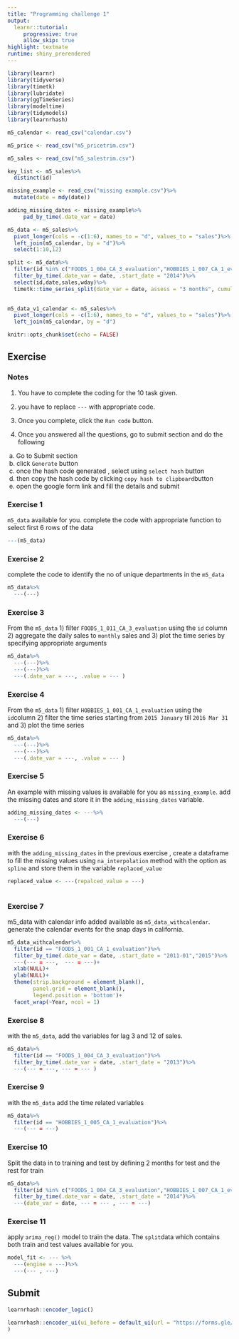 ```yaml
---
title: "Programming challenge 1"
output: 
  learnr::tutorial:
     progressive: true
     allow_skip: true
highlight: textmate
runtime: shiny_prerendered
---
```


```r

library(learnr)
library(tidyverse)
library(timetk)
library(lubridate)
library(ggTimeSeries)
library(modeltime)
library(tidymodels)
library(learnrhash)

m5_calendar <- read_csv("calendar.csv")

m5_price <- read_csv("m5_pricetrim.csv")

m5_sales <- read_csv("m5_salestrim.csv")

key_list <- m5_sales%>%
  distinct(id)

missing_example <- read_csv("missing example.csv")%>%
  mutate(date = mdy(date))

adding_missing_dates <- missing_example%>%
     pad_by_time(.date_var = date)

m5_data <- m5_sales%>%
  pivot_longer(cols = -c(1:6), names_to = "d", values_to = "sales")%>%
  left_join(m5_calendar, by = "d")%>%
  select(1:10,12)

split <- m5_data%>%
  filter(id %in% c("FOODS_1_004_CA_3_evaluation","HOBBIES_1_007_CA_1_evaluation"))%>%
  filter_by_time(.date_var = date, .start_date = "2014")%>%
  select(id,date,sales,wday)%>%
  timetk::time_series_split(date_var = date, assess = "3 months", cumulative = TRUE)
  

m5_data_v1_calendar <- m5_sales%>%
  pivot_longer(cols = -c(1:6), names_to = "d", values_to = "sales")%>%
  left_join(m5_calendar, by = "d")

knitr::opts_chunk$set(echo = FALSE)
```


## Exercise

### Notes 

1. You have to complete the coding for the 10 task given. 

2. you have to replace `---` with appropriate code.

3. Once you complete, click the `Run code` button.

4. Once you answered all the questions, go to submit section and do the following

|  a. Go to Submit section
|  b. click `Generate` button
|  c. once the hash code generated , select using `select hash` button
|  d. then copy the hash code by clicking `copy hash to clipboard`button
|  e. open the google form link and fill the details and submit


### Exercise 1

`m5_data` available for you. complete the code with appropriate function to select first 6 rows of the data

```r

---(m5_data)

```

### Exercise 2

complete the code to identify the no of unique departments in the `m5_data`

```r

m5_data%>%
  ---(---)

```

### Exercise 3

From the `m5_data` 1) filter `FOODS_1_011_CA_3_evaluation` using the `id` column 2) aggregate the daily sales to `monthly` sales and 3) plot the time series by specifying appropriate arguments

```r

m5_data%>%
  ---(---)%>%
  ---(---)%>%
  ---(.date_var = ---, .value = --- )

```

### Exercise 4

From the `m5_data` 1) filter `HOBBIES_1_001_CA_1_evaluation` using the `id`column 2) filter the time series starting from `2015 January` till `2016 Mar 31` and 3) plot the time series

```r

m5_data%>%
  ---(---)%>%
  ---(---)%>%
  ---(.date_var = ---, .value = --- )

```

### Exercise 5

An example with missing values is available for you as `missing_example`. add the missing dates and store it in the `adding_missing_dates` variable. 

```r

adding_missing_dates <- ---%>%
  ---(---)

```


### Exercise 6 

with the `adding_missing_dates` in the previous exercise , create a dataframe to fill the missing values using `na_interpolation` method with the option as `spline` and store them in the variable `replaced_value`

```r

replaced_value <- ---(repalced_value = ---)
  

```


### Exercise 7

m5_data with calendar info added available as `m5_data_withcalendar`. generate the calendar events for the snap days in california. 


```r

m5_data_withcalendar%>%
  filter(id == "FOODS_1_001_CA_1_evaluation")%>%
  filter_by_time(.date_var = date, .start_date = "2011-01","2015")%>%
  ---(--- = ---,  --- = ---)+
  xlab(NULL)+
  ylab(NULL)+
  theme(strip.background = element_blank(),
        panel.grid = element_blank(),
        legend.position = 'bottom')+
  facet_wrap(~Year, ncol = 1)

``` 

### Exercise 8

with the `m5_data`, add the variables for lag 3 and 12 of sales.


```r

m5_data%>%
  filter(id == "FOODS_1_004_CA_3_evaluation")%>%
  filter_by_time(.date_var = date, .start_date = "2013")%>%
  ---(--- = ---, --- = --- )

```

### Exercise 9

with the `m5_data` add the time related variables

```r

m5_data%>%
  filter(id == "HOBBIES_1_005_CA_1_evaluation")%>%
  ---(--- = ---)

```


### Exercise 10


Split the data in to training and test by defining 2 months for test and the rest for train

```r

m5_data%>%
  filter(id %in% c("FOODS_1_004_CA_3_evaluation","HOBBIES_1_007_CA_1_evaluation"))%>%
  filter_by_time(.date_var = date, .start_date = "2014")%>%
  ---(date_var = date, --- = --- , --- = ---)

```

### Exercise 11

apply `arima_reg()` model to train the data. The `split`data which contains both train and test values available for you. 

```r

model_fit <- --- %>%
  ---(engine = ---)%>%
  ---(--- , ---)

```

## Submit




```r
learnrhash::encoder_logic()
```

```r
learnrhash::encoder_ui(ui_before = default_ui(url = "https://forms.gle/Xmqe5reyAUdGJnH18")
)
```
